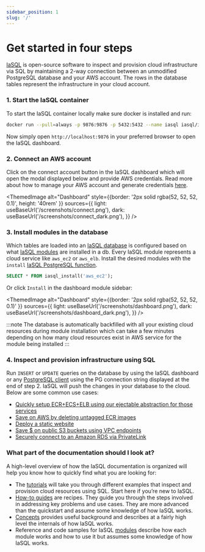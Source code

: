 ```yaml
---
sidebar_position: 1
slug: '/'
---
```


# Get started in four steps


[IaSQL](https://iasql.com) is open-source software to inspect and provision cloud infrastructure via SQL by maintaining a 2-way connection between an unmodified PostgreSQL database and your AWS account. The rows in the database tables represent the infrastructure in your cloud account. 

### 1. Start the IaSQL container

To start the IaSQL container locally make sure docker is installed and run:

```bash
docker run --pull=always -p 9876:9876 -p 5432:5432 --name iasql iasql/iasql
```

Now simply open `http://localhost:9876` in your preferred browser to open the IaSQL dashboard.

### 2. Connect an AWS account

Click on the connect account button in the IaSQL dashboard which will open the modal displayed below and provide AWS credentials. Read more about how to manage your AWS account and generate credentials [here](./how-to/aws.mdx).

<ThemedImage
  alt="Dashboard"
  style={{border: '2px solid rgba(52, 52, 52, 0.1)', height: '40rem' }}
  sources={{
    light: useBaseUrl('/screenshots/connect.png'),
    dark: useBaseUrl('/screenshots/connect_dark.png'),
  }}
/>


### 3. Install modules in the database

Which tables are loaded into an [IaSQL database](./concepts/db.md) is configured based on what [IaSQL modules](./concepts/module.md) are installed in a db. Every IaSQL module represents a cloud service like `aws_ec2` or `aws_elb`. Install the desired modules with the `install` [IaSQL PostgreSQL function](./modules/builtin/iasql_functions.md).

```sql
SELECT * FROM iasql_install('aws_ec2');
```

Or click `Install` in the dashboard module sidebar:

<ThemedImage
  alt="Dashboard"
  style={{border: '2px solid rgba(52, 52, 52, 0.1)' }}
  sources={{
    light: useBaseUrl('/screenshots/dashboard.png'),
    dark: useBaseUrl('/screenshots/dashboard_dark.png'),
  }}
/>

:::note
The database is automatically backfilled with all your existing cloud resources during module installation which can take a few minutes depending on how many cloud resources exist in AWS service for the module being installed
:::

### 4. Inspect and provision infrastructure using SQL

Run `INSERT` or `UPDATE` queries on the database by using the IaSQL dashboard or any [PostgreSQL client](./how-to/postgres.mdx) using the PG connection string displayed at the end of step 2. IaSQL will push the changes in your database to the cloud. Below are some common use cases:

- [Quickly setup ECR+ECS+ELB using our ejectable abstraction for those services](https://iasql.com/blog/ecs-simplified)
- [Save on AWS by deleting untagged ECR images](https://iasql.com/blog/ecr-save)
- [Deploy a static website](https://iasql.com/blog/deploy-static-website)
- [Save $ on public S3 buckets using VPC endpoints](https://iasql.com/blog/save-s3-vpc)
- [Securely connect to an Amazon RDS via PrivateLink](https://iasql.com/blog/rds-privatelink)

### What part of the documentation should I look at?

A high-level overview of how the IaSQL documentation is organized will help you know how to quickly find what you are looking for:

- The [tutorials](/blog/tags/tutorial/) will take you through different examples that inspect and provision cloud resources using SQL. Start here if you’re new to IaSQL.
- [How-to guides](./how-to/aws.mdx) are recipes. They guide you through the steps involved in addressing key problems and use cases. They are more advanced than the quickstart and assume some knowledge of how IaSQL works.
- [Concepts](./concepts/db.md) provides useful background and describes at a fairly high level the internals of how IaSQL works.
- Reference and code samples for IaSQL [modules](./modules/) describe how each module works and how to use it but assumes some knowledge of how IaSQL works.
